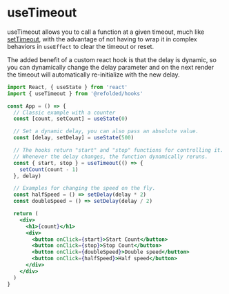
# useTimeout

useTimeout allows you to call a function at a given timeout, much like [setTimeout](https://developer.mozilla.org/en-US/docs/Web/API/setTimeout), with the advantage of not having to wrap it in complex behaviors in `useEffect` to clear the timeout or reset.

The added benefit of a custom react hook is that the delay is dynamic, so you can dynamically change the delay parameter and on the next render the timeout will automatically re-initialize with the new delay.

```jsx
import React, { useState } from 'react'
import { useTimeout } from '@refolded/hooks'

const App = () => {
  // Classic example with a counter
  const [count, setCount] = useState(0)

  // Set a dynamic delay, you can also pass an absolute value.
  const [delay, setDelay] = useState(500)

  // The hooks return "start" and "stop" functions for controlling it.
  // Whenever the delay changes, the function dynamically reruns.
  const { start, stop } = useTimeout(() => {
    setCount(count - 1)
  }, delay)

  // Examples for changing the speed on the fly.
  const halfSpeed = () => setDelay(delay * 2)
  const doubleSpeed = () => setDelay(delay / 2)

  return (
    <div>
      <h1>{count}</h1>
      <div>
        <button onClick={start}>Start Count</button>
        <button onClick={stop}>Stop Count</button>
        <button onClick={doubleSpeed}>Double speed</button>
        <button onClick={halfSpeed}>Half speed</button>
      </div>
    </div>
  )
}
```
